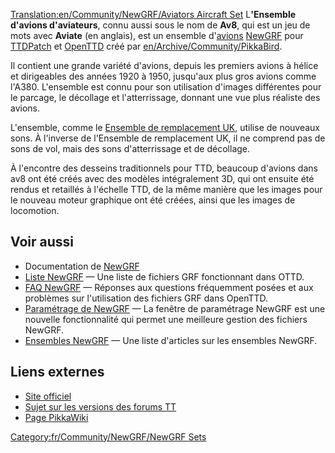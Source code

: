 [[Translation:en/Community/NewGRF/Aviators Aircraft Set]]
{{fr/Community/NewGRF/Infobox NewGRF|nomEnsemble= Ensemble d'avions d'aviateurs
|copieEcran= en/Av8.png
|artiste= Pikkabird
|codeur= Pikkabird
|focus= Avions
|homepage= www.pikkarail.com/ttdp/av8/
|nomHomepage= Ensemble d'avions d'aviateurs pour TTDPatch et OpenTTD
|copyright= sous copyright
}}
L''''Ensemble d'avions d'aviateurs''', connu aussi sous le nom de '''Av8''', qui est un jeu de mots avec '''Aviate''' (en anglais), est un ensemble d'[[fr/Manual/Avions|avions]] [[fr/Manual/NewGRF|NewGRF]] pour [[fr/Archive/OpenTTD/TTDPatch|TTDPatch]] et [[fr/Manual/Main Page|OpenTTD]] créé par [[en/Archive/Community/PikkaBird]]. 

Il contient une grande variété d'avions, depuis les premiers avions à hélice et dirigeables des années 1920 à 1950, jusqu'aux plus gros avions comme l'A380. L'ensemble est connu pour son utilisation d'images différentes pour le parcage, le décollage et l'atterrissage, donnant une vue plus réaliste des avions.

L'ensemble, comme le [[fr/Community/NewGRF/Ensemble de remplacement UK|Ensemble de remplacement UK]], utilise de nouveaux sons. À l'inverse de l'Ensemble de remplacement UK, il ne comprend pas de sons de vol, mais des sons d'atterrissage et de décollage.

À l'encontre des desseins traditionnels pour TTD, beaucoup d'avions dans av8 ont été créés avec des modèles intégralement 3D, qui ont ensuite été rendus et retaillés à l'échelle TTD, de la même manière que les images pour le nouveau moteur graphique ont été créées, ainsi que les images de locomotion.

== Voir aussi ==
* Documentation de [[fr/Manual/NewGRF|NewGRF]]
* [[fr/Community/NewGRF/Main Page|Liste NewGRF]] &mdash; Une liste de fichiers GRF fonctionnant dans OTTD.
* [[fr/Archive/Community/FAQ NewGRF|FAQ NewGRF]] &mdash; Réponses aux questions fréquemment posées et aux problèmes sur l'utilisation des fichiers GRF dans OpenTTD.
* [[fr/Manual/NewGRF|Paramétrage de NewGRF]] &mdash; La fenêtre de paramétrage NewGRF est une nouvelle fonctionnalité qui permet une meilleure gestion des fichiers NewGRF.
* [[fr/Archive/Lists/Ensembles NewGRF|Ensembles NewGRF]] &mdash; Une liste d'articles sur les ensembles NewGRF.

==Liens externes==
*[http://www.pikkarail.com/ttdp/av8/ Site officiel]
*[http://www.tt-forums.net/viewtopic.php?t=27993 Sujet sur les versions des forums TT]
*[http://users.tt-forums.net/pikka/wiki/index.php?title=Aviators_Aircraft_Set Page PikkaWiki]


[[Category:fr/Community/NewGRF/NewGRF Sets]]